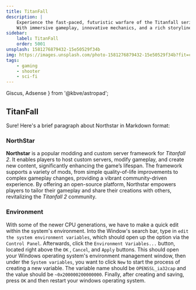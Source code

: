 ```yaml
---
title: TitanFall
description: |
    Experience the fast-paced, futuristic warfare of the Titanfall series, where pilots and their Titans engage in intense, dynamic battles. 
    With immersive gameplay, innovative mechanics, and a rich storyline, Titanfall delivers thrilling multiplayer and single-player experiences.
sidebar:
    label: TitanFall
    order: 5001
unsplash: 1581276879432-15e50529f34b
img: https://images.unsplash.com/photo-1581276879432-15e50529f34b?fit=crop&w=1400&h=700&q=75
tags:
    - gaming
    - shooter
    - sci-fi
---
```


  Giscus, Adsense
} from '@kbve/astropad';

## TitanFall


Sure! Here's a brief paragraph about Northstar in Markdown format:

### NorthStar

**Northstar** is a popular modding and custom server framework for *Titanfall 2*. 
It enables players to host custom servers, modify gameplay, and create new content, significantly enhancing the game’s lifespan.
The framework supports a variety of mods, from simple quality-of-life improvements to complex gameplay changes, providing a vibrant community-driven experience.
By offering an open-source platform, Northstar empowers players to tailor their gameplay and share their creations with others, revitalizing the *Titanfall 2* community.

### Environment

With some of the newer CPU generations, we have to make a quick edit within the system's environment.
Into the Window's search bar, type in `edit the system environment variables`, which should open up the option via the `Control Panel`.
Afterwards, click the `Environment Variables...` button, located right above the `OK` , `Cancel`, and `Apply` buttons.
This should open your Windows operating system's environment management window, then under the `System variables`, you want to click `New` to start the process of creating a new variable.
The variable name should be `OPENSSL_ia32cap` and the value should be `~0x200000200000000`.
Finally, after creating and saving, press `OK` and then restart your windows operating system.